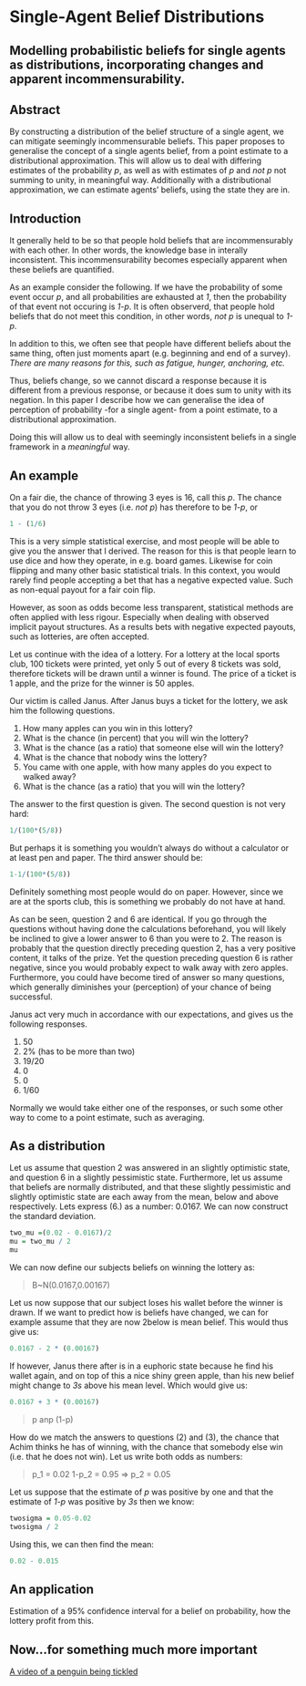 Single-Agent Belief Distributions
========================================================
Modelling probabilistic beliefs for single agents as distributions, incorporating changes and apparent incommensurability.
--------------------------------------------------------

Abstract
--------------------------------------------------------
By constructing a distribution of the belief structure of a single agent, we can mitigate seemingly incommensurable beliefs. This paper proposes to generalise the concept of a single agents belief, from a point estimate to a distributional approximation. This will allow us to deal with differing estimates of the probability *p*, as well as with estimates of *p* and *not p* not summing to unity, in meaningful way. Additionally with a distributional approximation, we can estimate agents' beliefs, using the state they are in.

Introduction
--------------------------------------------------------
It generally held to be so that people hold beliefs that are incommensurably with each other. In other words, the knowledge base in interally inconsistent. This incommensurability becomes especially apparent when these beliefs are quantified. 

As an example consider the following. If we have the probability of some event occur *p*, and all probabilities are exhausted at *1*, then the probability of that event not occuring is *1-p*. It is often observerd, that people hold beliefs that do not meet this condition, in other words, *not p* is unequal to *1-p*.

In addition to this, we often see that people have different beliefs about the same thing, often just moments apart (e.g. beginning and end of a survey). *There are many reasons for this, such as fatigue, hunger, anchoring, etc.*

Thus, beliefs change, so we cannot discard a response because it is different from a previous response, or because it does sum to unity with its negation. In this paper I describe how we can generalise the idea of perception of probability -for a single agent- from a point estimate, to a distributional approximation.

Doing this will allow us to deal with seemingly inconsistent beliefs in a single framework in a *meaningful* way.

An example
--------------------------------------------------------
On a fair die, the chance of throwing 3 eyes is 16, call this *p*. The chance that you do not throw 3 eyes (i.e. *not p*) has therefore to be *1-p*, or
```r
1 - (1/6)
```
This is a very simple statistical exercise, and most people will be able to give you the answer that I derived. The reason for this is that people learn to use dice and how they operate, in e.g. board games. Likewise for coin flipping and many other basic statistical trials. In this context, you would rarely find people accepting a bet that has a negative expected value. Such as non-equal payout for a fair coin flip.

However, as soon as odds become less transparent, statistical methods are often applied with less rigour. Especially when dealing with observed implicit payout structures. As a results bets with negative expected payouts, such as lotteries, are often accepted. 

Let us continue with the idea of a lottery. For a lottery at the local sports club, 100 tickets were printed, yet only 5 out of every 8 tickets was sold, therefore tickets will be drawn until a winner is found. The price of a ticket is 1 apple, and the prize for the winner is 50 apples.

Our victim is called Janus. After Janus buys a ticket for the lottery, we ask him the following questions.

  1. How many apples can you win in this lottery?
  2. What is the chance (in percent) that you will win the lottery?
  3. What is the chance (as a ratio) that someone else will win the lottery?
  4. What is the chance that nobody wins the lottery?
  5. You came with one apple, with how many apples do you expect to walked away?
  6. What is the chance (as a ratio) that you will win the lottery?

The answer to the first question is given. The second question is not very hard:
```r
1/(100*(5/8))
```
But perhaps it is something you wouldn't always do without a calculator or at least pen and paper. The third answer should be:
```r
1-1/(100*(5/8))
```
Definitely something most people would do on paper. However, since we are at the sports club, this is something we probably do not have at hand.

As can be seen, question 2 and 6 are identical. If you go through the questions without having done the calculations beforehand, you will likely be inclined to give a lower answer to 6 than you were to 2. The reason is probably that the question directly preceding question 2, has a very positive content, it talks of the prize. Yet the question preceding question 6 is rather negative, since you would probably expect to walk away with zero apples. Furthermore, you could have become tired of answer so many questions, which generally diminishes your (perception) of your chance of being successful.

Janus act very much in accordance with our expectations, and gives us the following responses.

  1. 50
  2. 2% (has to be more than two)
  3. 19/20
  4. 0
  5. 0
  6. 1/60

Normally we would take either one of the responses, or such some other way to come to a point estimate, such as averaging. 

As a distribution
--------------------------------------------------------
Let us assume that question 2 was answered in an slightly optimistic state, and question 6 in a slightly pessimistic state. Furthermore, let us assume that beliefs are normally distributed, and that these slightly pessimistic and slightly optimistic state are each away from the mean, below and above respectively. Lets express (6.) as a number: 0.0167. We can now construct the standard deviation.

```r
two_mu =(0.02 - 0.0167)/2
mu = two_mu / 2
mu
```
We can now define our subjects beliefs on winning the lottery as:

> B~N(0.0167,0.00167)

Let us now suppose that our subject loses his wallet before the winner is drawn. If we want to predict how is beliefs have changed, we can for example assume that they are now 2below is mean belief. This would thus give us:

```r
0.0167 - 2 * (0.00167)
```

If however, Janus there after is in a euphoric state because he find his wallet again, and on top of this a nice shiny green apple, than his new belief might change to *3s* above his mean level. Which would give us:

```r
0.0167 + 3 * (0.00167)
```

>p anp (1-p)

How do we match the answers to questions (2) and (3), the chance that Achim thinks he has of winning, with the chance that somebody else win (i.e. that he does not win). Let us write both odds as numbers:

> p_1 = 0.02
> 1-p_2 = 0.95 => p_2 = 0.05

Let us suppose that the estimate of *p* was positive by one and that the estimate of *1-p* was positive by *3s* then we know:

```r
twosigma = 0.05-0.02
twosigma / 2
```

Using this, we can then find the mean:

```r
0.02 - 0.015
```

An application
--------------------------------------------------------
Estimation of a 95% confidence interval for a belief on probability, how the lottery profit from this.

Now...for something much more important
--------------------------------------------------------
[A video of a penguin being tickled](http://www.youtube.com/watch?v=FVwtTrlPSSk)
